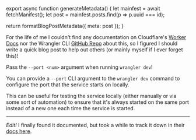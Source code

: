 

export async function generateMetadata() {
  let mainfest = await fetchManifest();
  let post = mainfest.posts.find(p => p.uuid === id);

  return formatBlogPostMetadata({ meta: post });
}

<BlogPage id={id}>

For the life of me I couldn't find any documentation on Cloudflare's
[Worker Docs](https://developers.cloudflare.com/workers/) nor the Wrangler CLI
[GitHub Repo](https://github.com/cloudflare/workers-sdk) about this, so I
figured I should write a quick blog post to help out others (or mainly myself if
I ever forget this)!

<TLDR>

Pass the `--port <num>` argument when running `wrangler dev`!

</TLDR>

You can provide a `--port` CLI argument to the `wrangler dev` command to
configure the port that the service starts on locally.

This can be useful for testing the service locally (either manually or via some
sort of automation) to ensure that it's always started on the same port instead
of a new one each time the service is started.

---

_Edit!_ I finally found it documented, but took a while to track it down in
their
[docs here](https://developers.cloudflare.com/workers/wrangler/commands/#dev).


</BlogPage>